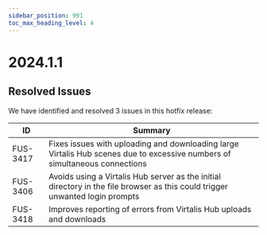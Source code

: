 ```yaml
---
sidebar_position: 991
toc_max_heading_level: 4
---
```


# 2024.1.1

## Resolved Issues

We have identified and resolved 3 issues in this hotfix release:

| ID | Summary |
|---|---|
| FUS-3417 | Fixes issues with uploading and downloading large Virtalis Hub scenes due to excessive numbers of simultaneous connections |
| FUS-3406 | Avoids using a Virtalis Hub server as the initial directory in the file browser as this could trigger unwanted login prompts |
| FUS-3418 | Improves reporting of errors from Virtalis Hub uploads and downloads |
